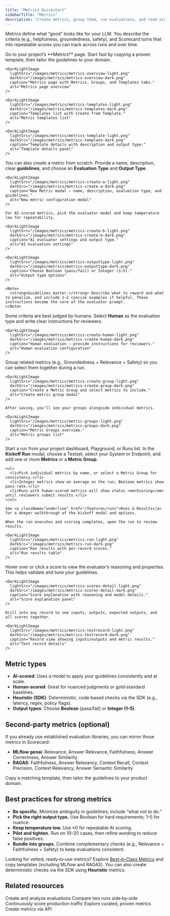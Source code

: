 ```yaml
---
title: "Metrics Quickstart"
sidebarTitle: "Metrics"
description: "Create metrics, group them, run evaluations, and read scores."
---
```



Metrics define what “good” looks like for your LLM. You describe the criteria (e.g., helpfulness, groundedness, safety), and Scorecard turns that into repeatable scores you can track across runs and over time.

<Steps>
  <Step title="Open Metrics and explore templates">
    Go to your project’s **Metrics** page. Start fast by copying a proven template, then tailor the guidelines to your domain.

    <DarkLightImage
      lightSrc="/images/metrics/metrics-overview-light.png"
      darkSrc="/images/metrics/metrics-overview-dark.png"
      caption="Metrics page with Metrics, Groups, and Templates tabs."
      alt="Metrics page overview"
    />

    <DarkLightImage
      lightSrc="/images/metrics/metrics-templates-light.png"
      darkSrc="/images/metrics/metrics-templates-dark.png"
      caption="Templates list with Create from Template."
      alt="Metric templates list"
    />

    <DarkLightImage
      lightSrc="/images/metrics/metrics-template-light.png"
      darkSrc="/images/metrics/metrics-template-dark.png"
      caption="Template details with description and output type."
      alt="Template details panel"
    />
  </Step>

  <Step title="Create your first metric (AI‑scored)">
    You can also create a metric from scratch. Provide a name, description, clear <strong>guidelines</strong>, and choose an <strong>Evaluation Type</strong> and <strong>Output Type</strong>.

    <DarkLightImage
      lightSrc="/images/metrics/metrics-create-a-light.png"
      darkSrc="/images/metrics/metrics-create-a-dark.png"
      caption="New Metric modal – name, description, evaluation type, and guidelines."
      alt="New metric configuration modal"
    />

    For AI‑scored metrics, pick the evaluator model and keep temperature low for repeatability.

    <DarkLightImage
      lightSrc="/images/metrics/metrics-create-b-light.png"
      darkSrc="/images/metrics/metrics-create-b-dark.png"
      caption="AI evaluator settings and output type."
      alt="AI evaluation settings"
    />

    <DarkLightImage
      lightSrc="/images/metrics/metrics-outputtype-light.png"
      darkSrc="/images/metrics/metrics-outputtype-dark.png"
      caption="Choose Boolean (pass/fail) or Integer (1–5)."
      alt="Output type options"
    />

    <Note>
      <strong>Guidelines matter.</strong> Describe what to reward and what to penalize, and include 1–2 concise examples if helpful. These instructions become the core of the evaluator prompt.
    </Note>
  </Step>

  <Step title="Optional: Human‑scored metric">
    Some criteria are best judged by humans. Select <strong>Human</strong> as the evaluation type and write clear instructions for reviewers.

    <DarkLightImage
      lightSrc="/images/metrics/metrics-create-human-light.png"
      darkSrc="/images/metrics/metrics-create-human-dark.png"
      caption="Human evaluation – provide instructions for reviewers."
      alt="Human evaluation configuration"
    />
  </Step>

  <Step title="Create a Metric Group">
    Group related metrics (e.g., Groundedness + Relevance + Safety) so you can select them together during a run.

    <DarkLightImage
      lightSrc="/images/metrics/metrics-create-group-light.png"
      darkSrc="/images/metrics/metrics-create-group-dark.png"
      caption="Create a Metric Group and select metrics to include."
      alt="Create metric group modal"
    />

    After saving, you’ll see your groups alongside individual metrics.

    <DarkLightImage
      lightSrc="/images/metrics/metric-groups-light.png"
      darkSrc="/images/metrics/metrics-groups-dark.png"
      caption="Metric Groups overview."
      alt="Metric groups list"
    />
  </Step>

  <Step title="Kick off a Run and pick metrics">
    Start a run from your project dashboard, Playground, or Runs list. In the <strong>Kickoff Run</strong> modal, choose a Testset, select your System or Endpoint, and add one or more <strong>Metrics</strong> or a <strong>Metric Group</strong>.

    <ul>
      <li>Pick individual metrics by name, or select a Metric Group for consistency.</li>
      <li>Integer metrics show an average on the run; Boolean metrics show pass‑rate.</li>
      <li>Runs with human‑scored metrics will show status <em>Scoring</em> until reviewers submit results.</li>
    </ul>

    See <a className="underline" href="/features/runs">Runs & Results</a> for a deeper walkthrough of the kickoff modal and options.

    When the run executes and scoring completes, open the run to review results.

    <DarkLightImage
      lightSrc="/images/metrics/metrics-run-light.png"
      darkSrc="/images/metrics/metrics-run-dark.png"
      caption="Run results with per‑record scores."
      alt="Run results table"
    />
  </Step>

  <Step title="Inspect scores and explanations">
    Hover over or click a score to view the evaluator’s reasoning and properties. This helps validate and tune your guidelines.

    <DarkLightImage
      lightSrc="/images/metrics/metrics-scores-detail-light.png"
      darkSrc="/images/metrics/metrics-scores-detail-dark.png"
      caption="Score explanation with reasoning and model details."
      alt="Score explanation panel"
    />

    Drill into any record to see inputs, outputs, expected outputs, and all scores together.

    <DarkLightImage
      lightSrc="/images/metrics/metrics-testrecord-light.png"
      darkSrc="/images/metrics/metrics-testrecord-dark.png"
      caption="Record view showing inputs/outputs and metric results."
      alt="Test record details"
    />
  </Step>
</Steps>

## Metric types

- **AI‑scored**: Uses a model to apply your guidelines consistently and at scale.
- **Human‑scored**: Great for nuanced judgments or gold‑standard baselines.
- **Heuristic (SDK)**: Deterministic, code‑based checks via the SDK (e.g., latency, regex, policy flags).
- **Output types**: Choose <strong>Boolean</strong> (pass/fail) or <strong>Integer (1–5)</strong>.

## Second‑party metrics (optional)

If you already use established evaluation libraries, you can mirror those metrics in Scorecard:

- **MLflow genai**: Relevance, Answer Relevance, Faithfulness, Answer Correctness, Answer Similarity
- **RAGAS**: Faithfulness, Answer Relevancy, Context Recall, Context Precision, Context Relevancy, Answer Semantic Similarity

Copy a matching template, then tailor the guidelines to your product domain.

## Best practices for strong metrics

- **Be specific.** Minimize ambiguity in guidelines; include “what not to do.”
- **Pick the right output type.** Use Boolean for hard requirements; 1–5 for nuance.
- **Keep temperature low.** Use ≈0 for repeatable AI scoring.
- **Pilot and tighten.** Run on 10–20 cases, then refine wording to reduce false positives.
- **Bundle into groups.** Combine complementary checks (e.g., Relevance + Faithfulness + Safety) to keep evaluations consistent.

<Note>
  Looking for vetted, ready‑to‑use metrics? Explore <a href="/features/best-in-class-metrics" className="underline">Best‑in‑Class Metrics</a> and copy templates (including MLflow and RAGAS). You can also create deterministic checks via the SDK using <strong>Heuristic</strong> metrics.
</Note>

## Related resources

<Card title="Runs" icon="play" href="/features/runs">
  Create and analyze evaluations
</Card>

<Card title="A/B Comparison" icon="git-merge" href="/features/a-b-comparison">
  Compare two runs side‑by‑side
</Card>

<Card title="Monitoring" icon="activity" href="/features/monitoring">
  Continuously score production traffic
</Card>

<Card title="Best‑in‑Class Metrics" icon="star" href="/features/best-in-class-metrics">
  Explore curated, proven metrics
</Card>

<Card title="API Reference" icon="code" href="/api-reference/create-metric">
  Create metrics via API
</Card>